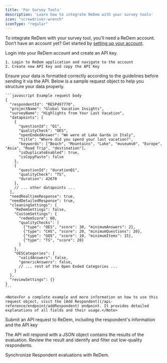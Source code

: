 ```yaml
---
title: 'For Survey Tools'
description: 'Learn how to integrate ReDem with your survey tools'
icon: "screwdriver-wrench"
iconType: "regular"
---
```


<Info>To integrate ReDem with your survey tool, you'll need a ReDem account. <br/> Don’t have an account yet? Get started by [setting up your account](/account-setup).</Info>

<Steps titleSize="h3">
  <Step title="Login and create an API key">
    <p> Login into your ReDem account and create an API key. </p>

    1. Login to ReDem application and navigate to the account
    2. Create new API key and copy the API Key
  </Step>
  <Step title="Prepare your request data">
    <p>Ensure your data is formatted correctly according to the guidelines before sending it via the API. Below is a sample request object to help you structure your data properly.</p>

    ```javascript Example request body
    {
      "respondentId": "RESP497770", 
      "projectName": "Global Vacation Insights",
      "surveyName": "Highlights from Your Last Vacation", 
      "datapoints": [ 
        {
          "questionId": "Q1",
          "qualityCheck": "OES",
          "openEndedAnswer": "We were at Lake Garda in Italy",
          "title": "Where did you spend your last vacation?",
          "keywords": ["Beach", "Mountains", "Lake", "museums0", "Europe", "Asia", "Road Trip", "destination"],
          "isDuplicateEnabled": true,
          "isCopyPaste": false
        },
        {
          "questionId": "durationQ1", 
          "qualityCheck": "TS",
          "duration": 42670
        },
        // ... other datapoints ...
      ],
      "needRealtimeResponse": true,
      "needDetailedResponse": true,
      "cleaningSettings": {
        "ReDemSettings": false,
        "CustomSettings": {
          "redemScore": 60,
          "qualityChecks": [
            {"type": "OES", "score": 30, "minimumAnswers": 2},
            {"type": "CHS", "score": 20, "minimumQuestions": 20},
            {"type": "GQS", "score": 10, "minimumItems": 15},
            {"type": "TS", "score": 20}
          ]
        },
        "OESCategories": {
          "validAnswers": false,
          "genericAnswers": false,
          // ... rest of the Open Ended Categories ...
        }
      },
      "reviewSettings": {}
    }
    ```

    <Note>For a complete example and more information on how to use this request object, visit the [Add Respondent](/api-reference/endpoint/addRespondent) endpoint. It provides detailed explanations of all fields and their usage.</Note>
  </Step>
  <Step title="Make an API request">
    <p>Submit an API request to ReDem, including the respondent's information and the API key</p>
  </Step>
  <Step title="Interpret the API Response">
    <p>The API will respond with a JSON object contains the results of the evaluation. Review the result and identify and filter out low-quality respondents.</p>
  </Step>
  <Step title="Synchronize respondent evaluations">
    <p>Synchronize Respondent evaluations with ReDem.</p>
  </Step>
</Steps>
